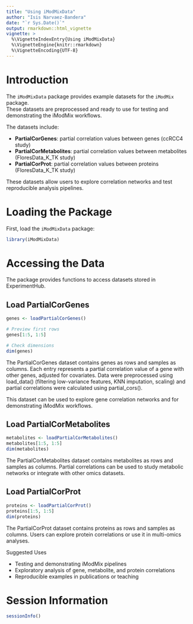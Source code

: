 ```yaml
---
title: "Using iModMixData"
author: "Isis Narvaez-Bandera"
date: "`r Sys.Date()`"
output: rmarkdown::html_vignette
vignette: >
  %\VignetteIndexEntry{Using iModMixData}
  %\VignetteEngine{knitr::rmarkdown}
  %\VignetteEncoding{UTF-8}
---
```


# Introduction


The `iModMixData` package provides example datasets for the `iModMix` package.  
These datasets are preprocessed and ready to use for testing and demonstrating 
the iModMix workflows.  

The datasets include:

- **PartialCorGenes**: partial correlation values between genes (ccRCC4 study)  
- **PartialCorMetabolites**: partial correlation values between metabolites 
(FloresData_K_TK study)  
- **PartialCorProt**: partial correlation values between proteins 
(FloresData_K_TK study)  

These datasets allow users to explore correlation networks and test 
reproducible analysis pipelines.


# Loading the Package

First, load the `iModMixData` package:

```r
library(iModMixData)
```

# Accessing the Data
The package provides functions to access datasets stored in ExperimentHub.

## Load PartialCorGenes
```r
genes <- loadPartialCorGenes()

# Preview first rows
genes[1:5, 1:5]

# Check dimensions
dim(genes)
```
The PartialCorGenes dataset contains genes as rows and samples as columns.
Each entry represents a partial correlation value of a gene with other genes, 
adjusted for covariates.
Data were preprocessed using load_data() (filtering low-variance features, 
KNN imputation, scaling) and partial correlations were calculated using 
partial_cors().

This dataset can be used to explore gene correlation networks and for 
demonstrating iModMix workflows.

## Load PartialCorMetabolites

```r
metabolites <- loadPartialCorMetabolites()
metabolites[1:5, 1:5]
dim(metabolites)
```
The PartialCorMetabolites dataset contains metabolites as rows and samples 
as columns.
Partial correlations can be used to study metabolic networks or integrate with 
other omics datasets.

## Load PartialCorProt

```r
proteins <- loadPartialCorProt()
proteins[1:5, 1:5]
dim(proteins)
```
The PartialCorProt dataset contains proteins as rows and samples as columns.
Users can explore protein correlations or use it in multi-omics analyses.

Suggested Uses

- Testing and demonstrating iModMix pipelines
- Exploratory analysis of gene, metabolite, and protein correlations
- Reproducible examples in publications or teaching

# Session Information

```r
sessionInfo()
```

